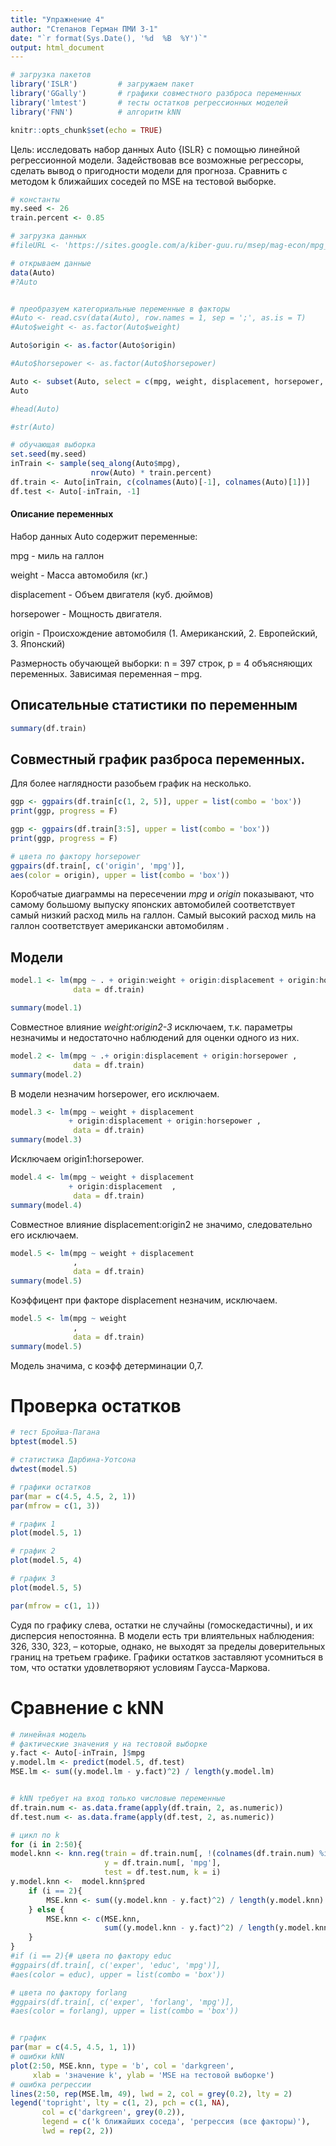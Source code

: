 ---
title: "Упражнение 4"
author: "Степанов Герман ПМИ 3-1"
date: "`r format(Sys.Date(), '%d  %B  %Y')`"
output: html_document
---

```{r setup, include=FALSE}

# загрузка пакетов
library('ISLR')         # загружаем пакет
library('GGally')       # графики совместного разброса переменных
library('lmtest')       # тесты остатков регрессионных моделей
library('FNN')          # алгоритм kNN

knitr::opts_chunk$set(echo = TRUE)

```


Цель: исследовать набор данных Auto {ISLR} с помощью линейной регрессионной модели. Задействовав все возможные регрессоры, сделать вывод о пригодности модели для прогноза. Сравнить с методом k ближайших соседей по MSE на тестовой выборке.


```{r, echo=FALSE}

# константы
my.seed <- 26
train.percent <- 0.85

# загрузка данных
#fileURL <- 'https://sites.google.com/a/kiber-guu.ru/msep/mag-econ/mpg_data.csv?attredirects=0&d=1'

# открываем данные
data(Auto)            
#?Auto 


# преобразуем категориальные переменные в факторы
#Auto <- read.csv(data(Auto), row.names = 1, sep = ';', as.is = T)
#Auto$weight <- as.factor(Auto$weight)

Auto$origin <- as.factor(Auto$origin)

#Auto$horsepower <- as.factor(Auto$horsepower)

Auto <- subset(Auto, select = c(mpg, weight, displacement, horsepower, origin))
Auto 

#head(Auto)

#str(Auto) 

# обучающая выборка
set.seed(my.seed)
inTrain <- sample(seq_along(Auto$mpg), 
                  nrow(Auto) * train.percent)
df.train <- Auto[inTrain, c(colnames(Auto)[-1], colnames(Auto)[1])]
df.test <- Auto[-inTrain, -1]

```


#### Описание переменных

Набор данных Auto содержит переменные:

mpg - миль на галлон

weight - Масса автомобиля (кг.)

displacement - Объем двигателя (куб. дюймов)

horsepower - Мощность двигателя.

origin - Происхождение автомобиля (1. Американский, 2. Европейский, 3. Японский)

Размерность обучающей выборки: n = 397 строк, p = 4 объясняющих переменных. Зависимая переменная – mpg.

## Oписательные статистики по переменным
```{r, echo=FALSE}

summary(df.train)

```


## Cовместный график разброса переменных.

Для более наглядности разобьем график на несколько.
```{r, echo=FALSE, warning=FALSE, error = F}

ggp <- ggpairs(df.train[c(1, 2, 5)], upper = list(combo = 'box'))
print(ggp, progress = F)

ggp <- ggpairs(df.train[3:5], upper = list(combo = 'box'))
print(ggp, progress = F)

```


```{r, echo=FALSE, warning=FALSE, error = F}
# цвета по фактору horsepower
ggpairs(df.train[, c('origin', 'mpg')],
aes(color = origin), upper = list(combo = 'box'))

```


Коробчатые диаграммы на пересечении *mpg* и *origin* показывают, что самому большому выпуску японских  автомобилей  соответствует самый низкий расход миль на галлон. Самый высокий расход миль на галлон соответствует  американски автомобилям .


## Модели

```{r echo = F, warning = F, error = F}

model.1 <- lm(mpg ~ . + origin:weight + origin:displacement + origin:horsepower,
              data = df.train)

summary(model.1)

```
 Совместное влияние *weight:origin2-3* исключаем, т.к. параметры незначимы и недостаточно наблюдений для оценки одного из них. 

```{r echo = F, warning = F, error = F}

model.2 <- lm(mpg ~ .+ origin:displacement + origin:horsepower ,
              data = df.train)
summary(model.2)

```

В модели незначим horsepower, его исключаем.

```{r echo = F, warning = F, error = F}

model.3 <- lm(mpg ~ weight + displacement
             + origin:displacement + origin:horsepower ,
              data = df.train)
summary(model.3)

```

Исключаем origin1:horsepower.


```{r echo = F, warning = F, error = F}

model.4 <- lm(mpg ~ weight + displacement
             + origin:displacement  ,
              data = df.train)
summary(model.4)

```
Совместное влияние displacement:origin2 не значимо, следовательно его исключаем.

```{r echo = F, warning = F, error = F}

model.5 <- lm(mpg ~ weight + displacement
              ,
              data = df.train)
summary(model.5)

```
Коэффицент при факторе displacement незначим, исключаем.


```{r echo = F, warning = F, error = F}

model.5 <- lm(mpg ~ weight 
              ,
              data = df.train)
summary(model.5)

```
Модель значима, с коэфф детерминации 0,7.


# Проверка остатков

```{r echo = F, warning = F, error = F}
# тест Бройша-Пагана
bptest(model.5)

# статистика Дарбина-Уотсона
dwtest(model.5)

# графики остатков
par(mar = c(4.5, 4.5, 2, 1))
par(mfrow = c(1, 3))

# график 1
plot(model.5, 1)

# график 2
plot(model.5, 4)

# график 3
plot(model.5, 5) 

par(mfrow = c(1, 1))

```

Судя по графику слева, остатки не случайны (гомоскедастичны), и их дисперсия непостоянна. В модели есть три влиятельных наблюдения: 326, 330, 323, – которые, однако, не выходят за пределы доверительных границ на третьем графике. Графики остатков заставляют усомниться в том, что остатки удовлетворяют условиям Гаусса-Маркова.


# Сравнение с kNN

```{r echo = F}
# линейная модель
# фактические значения y на тестовой выборке
y.fact <- Auto[-inTrain, ]$mpg
y.model.lm <- predict(model.5, df.test)
MSE.lm <- sum((y.model.lm - y.fact)^2) / length(y.model.lm)


# kNN требует на вход только числовые переменные
df.train.num <- as.data.frame(apply(df.train, 2, as.numeric))
df.test.num <- as.data.frame(apply(df.test, 2, as.numeric))

# цикл по k
for (i in 2:50){
model.knn <- knn.reg(train = df.train.num[, !(colnames(df.train.num) %in% 'mpg')], 
                     y = df.train.num[, 'mpg'], 
                     test = df.test.num, k = i)
y.model.knn <-  model.knn$pred
    if (i == 2){
        MSE.knn <- sum((y.model.knn - y.fact)^2) / length(y.model.knn)
    } else {
        MSE.knn <- c(MSE.knn, 
                     sum((y.model.knn - y.fact)^2) / length(y.model.knn))
    }
}
#if (i == 2){# цвета по фактору educ
#ggpairs(df.train[, c('exper', 'educ', 'mpg')],
#aes(color = educ), upper = list(combo = 'box'))

# цвета по фактору forlang
#ggpairs(df.train[, c('exper', 'forlang', 'mpg')],
#aes(color = forlang), upper = list(combo = 'box'))


# график
par(mar = c(4.5, 4.5, 1, 1))
# ошибки kNN
plot(2:50, MSE.knn, type = 'b', col = 'darkgreen',
     xlab = 'значение k', ylab = 'MSE на тестовой выборке')
# ошибка регрессии
lines(2:50, rep(MSE.lm, 49), lwd = 2, col = grey(0.2), lty = 2)
legend('topright', lty = c(1, 2), pch = c(1, NA), 
       col = c('darkgreen', grey(0.2)), 
       legend = c('k ближайших соседа', 'регрессия (все факторы)'), 
       lwd = rep(2, 2))

```




